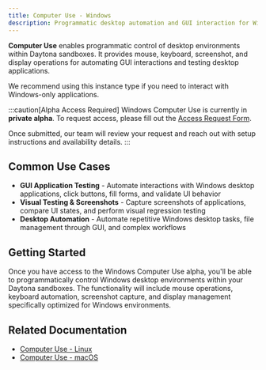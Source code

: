 ```yaml
---
title: Computer Use - Windows
description: Programmatic desktop automation and GUI interaction for Windows environments using Daytona.
---
```


**Computer Use** enables programmatic control of desktop environments within Daytona sandboxes. It provides mouse, keyboard, screenshot, and display operations for automating GUI interactions and testing desktop applications.

We recommend using this instance type if you need to interact with Windows-only applications.

:::caution[Alpha Access Required]
Windows Computer Use is currently in **private alpha**. To request access, please fill out the [Access Request Form](https://docs.google.com/forms/d/e/1FAIpQLSfoK-77-VpfsMubw8F4f1opCxIL1AyJUgnM0ONYup5hZ0RTvQ/viewform?usp=dialog).

Once submitted, our team will review your request and reach out with setup instructions and availability details.
:::

## Common Use Cases

- **GUI Application Testing** - Automate interactions with Windows desktop applications, click buttons, fill forms, and validate UI behavior
- **Visual Testing & Screenshots** - Capture screenshots of applications, compare UI states, and perform visual regression testing
- **Desktop Automation** - Automate repetitive Windows desktop tasks, file management through GUI, and complex workflows

## Getting Started

Once you have access to the Windows Computer Use alpha, you'll be able to programmatically control Windows desktop environments within your Daytona sandboxes. The functionality will include mouse operations, keyboard automation, screenshot capture, and display management specifically optimized for Windows environments.

## Related Documentation

- [Computer Use - Linux](/docs/en/computer-use-linux)  
- [Computer Use - macOS](/docs/en/computer-use-macos)